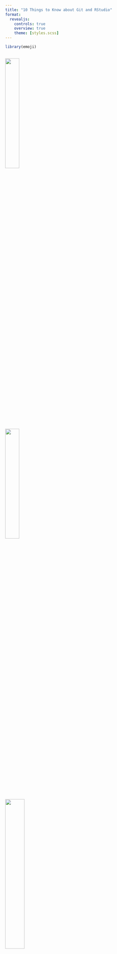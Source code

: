 ```yaml
---
title: "10 Things to Know about Git and RStudio"
format:
  revealjs:
    controls: true
    overview: true
    theme: [styles.scss]
---
```


```r
library(emoji)
```

##

::: {.column-page}

:::{layout="[20,20,40]"}

![](images/illustration.jpg){width=30%}

![](images/photo.jpg){width=30%}

![](images/dataviz.jpg){width=35%}
:::
:::


## What is Git?

:::{.incremental}
1. Git is a Command Line Tool
2. Git is a Version Control System
:::

## Reduce Risk with Git and RStudio

:::{.incremental}
3. Track changes to your code
4. Revert to previous versions
5. Separate production and development code
6. **Go epi**: understand more about your knowledge creation process by producing and tracking metadata about your code
:::

## Collaborate with Git, RStudio, and GitHub/GitLab/Bitbucket

:::{.incremental}
7. Share code
8. Collaborate on projects
9. Adopt norms for participation
10. Control contribution procedures
:::

## Bonus

:::{.incremental}
11. GitHub is to git as RStudio is to R
:::

## These things are a lot like what? {.smaller}

:::{.columns}
::::{.column width="45%"}
**Reduce Risk with Git and RStudio**

3. Track changes
4. Revert to previous versions
5. Separate concerns
6. Document your process
::::
::::{.column width="45%"}
**Collaborate with Git, RStudio, and GitHub/GitLab/Bitbucket**

7. Share resources
8. Collaborate
9. Adopt conventions
10. Control procedures
::::
:::

## Part of the scientific process! {.smaller}

Science is:

:::{.fragment}
Creating new knowledge...
:::

:::{.fragment}
...in a regimented, rigorous, and reproducible way...
:::

<br>

:::{.fragment}
The lab notebook:

"The laboratory notebook, intended to receive the account of the results of experiments, should always be at hand, as should also pen and ink. All the events worthy of record should be entered at the time the experiments are made..."^[Michael Faraday [1827], quoted by Lorraine Daston and Peter Galison in *Objectivity* (2007, pp 245).]

:::

##

::: {.column-page}

:::{layout="[20,20,40]"}

![Illustration](images/illustration.jpg){width=30%}

![Photo](images/photo.jpg){width=30%}

![Dataviz](images/dataviz.jpg){width=35%}
:::
:::

##

::: {.column-page}

:::{layout="[20,20,40]"}

![By hand: true-to-nature](images/illustration.jpg){width=30%}

![By machine: mechanical objectivity](images/photo.jpg){width=30%}

[![By data: trained judgement](images/dataviz.jpg){width=35%}](https://www.pbs.org/newshour/science/katie-bouman-hardly-knew-what-a-black-hole-was-her-algorithm-helped-us-see-one)

:::

:::{.my-footnote}
Lorraine Daston and Peter Galison, Objectivity, Illustrated Edition (New York, NY: Zone Books, 2010).
:::

:::

## Katie Bouman - Trained Judgment{.smaller}

"The process of imaging is taking the incomplete information that we get from a couple of places on our virtual telescope, and trying to fill in all the missing information to get the picture an actual Earth-sized telescope would have produced."^[Katie Bouman explaining how she used data from many telescopes to create the first image of a black hole.]

<br>

Photograph enough snowflakes and you learn you cannot capture all the variability. You will have to make judgments about what you are observing.

Much training and practice precedes the kind of trained judgement Katie used to make the first image of a black hole.

# Git and RStudio projects

:::{.fragment}
Faraday's lab notebooks are an example of tools used to train scientists and add rigor to the scientific process.
:::

:::{.fragment}
Git and RStudio projects can be used as a kind of lab notebook.
:::

## Let's practice {.smaller}

- diffs
- staging and committing
- history
- branching
- separating concerns: main, test, feature branches
- using the terminal tab for git functions not built into the UI
  - reverts
  - merges

## usethis {.smaller}

`usethis`: for some Git and GitHub tasks that arise when managing R projects and packages

Managing Git(Hub) credentials, we recommend:

:::{.incremental}
- Adopt HTTPS as your Git transport protocol
- Turn on two-factor authentication for your GitHub account
- Use a personal access token (PAT) for all Git remote operations from the command line or from R
- Allow tools to store and retrieve your credentials from the Git credential store
- If you have previously set your GitHub PAT in your `.Renviron` file, **stop doing that**
:::

## Setup a GitHub credential {.smaller}

The R function: `usethis::create_github_token()`

:::{.fragment}
The good reason: The advantage of `create_github_token()` is that we have pre-selected some recommended scopes
:::

:::{.fragment}
The R function: `gitcreds::gitcreds_set()`
:::

:::{.fragment}
The good reason: easy as `r emoji::emoji("cake")`, more secure, available for other packages that need to discover your PAT
:::

<br>

:::{.fragment}
As of v2.0.0, usethis should fully support GitHub Enterprise deployments. If you find this is not true, please open an issue
:::

:::{.fragment}
If you still need to use .Renviron method, usethis::edit_r_environ() opens that file for editing.
:::

# Thank You!

[Happy Git and GitHub for the useR](https://happygitwithr.com/)
